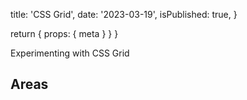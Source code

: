 
  title: 'CSS Grid',
  date: '2023-03-19',
  isPublished: true,
}

  return { props: { meta } }
}

Experimenting with CSS Grid

<SimpleGrid />

## Areas

<AreaGrid />
